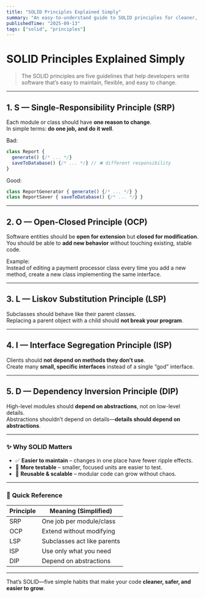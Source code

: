 ```yaml
---
title: "SOLID Principles Explained Simply"
summary: "An easy-to-understand guide to SOLID principles for cleaner, more maintainable code."
publishedTime: "2025-09-13"
tags: ["solid", "principles"]
---
```


# SOLID Principles Explained Simply

> The SOLID principles are five guidelines that help developers write software that’s easy to maintain, flexible, and easy to change.

---

## 1. **S — Single-Responsibility Principle (SRP)**

Each module or class should have **one reason to change**.  
In simple terms: **do one job, and do it well**.

Bad:
```ts
class Report {
  generate() {/* ... */}
  saveToDatabase() {/* ... */} // ❌ different responsibility
}
```

Good:
```ts
class ReportGenerator { generate() {/* ... */} }
class ReportSaver { saveToDatabase() {/* ... */} }
```

---

## 2. **O — Open-Closed Principle (OCP)**

Software entities should be **open for extension** but **closed for modification**.  
You should be able to **add new behavior** without touching existing, stable code.

Example:  
Instead of editing a payment processor class every time you add a new method, create a new class implementing the same interface.

---

## 3. **L — Liskov Substitution Principle (LSP)**

Subclasses should behave like their parent classes.  
Replacing a parent object with a child should **not break your program**.

---

## 4. **I — Interface Segregation Principle (ISP)**

Clients should **not depend on methods they don’t use**.  
Create many **small, specific interfaces** instead of a single “god” interface.

---

## 5. **D — Dependency Inversion Principle (DIP)**

High-level modules should **depend on abstractions**, not on low-level details.  
Abstractions shouldn’t depend on details—**details should depend on abstractions**.

---

### ✨ **Why SOLID Matters**

- ✅ **Easier to maintain** – changes in one place have fewer ripple effects.  
- 🧪 **More testable** – smaller, focused units are easier to test.  
- 🔁 **Reusable & scalable** – modular code can grow without chaos.

---

### 📌 **Quick Reference**

| Principle | Meaning (Simplified)        |
|-----------|-----------------------------|
| SRP       | One job per module/class    |
| OCP       | Extend without modifying    |
| LSP       | Subclasses act like parents |
| ISP       | Use only what you need      |
| DIP       | Depend on abstractions      |

---

That’s SOLID—five simple habits that make your code **cleaner, safer, and easier to grow**.
